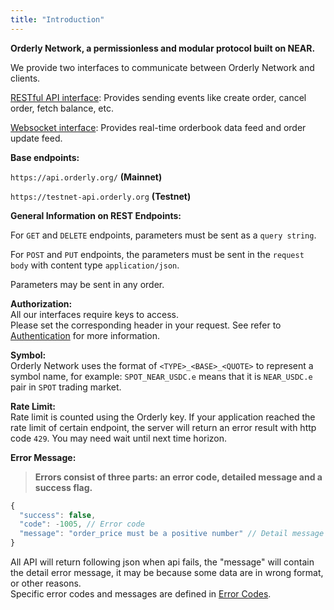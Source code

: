 ```yaml
---
title: "Introduction"
---
```


**Orderly Network, a permissionless and modular protocol built on NEAR.**  

We provide two interfaces to communicate between Orderly Network and clients. 

[RESTful API interface](#restful-api): Provides sending events like create order, cancel order, fetch balance, etc.

[Websocket interface](#websocket-api): Provides real-time orderbook data feed and order update feed.


**Base endpoints:**

`https://api.orderly.org/` **(Mainnet)**

`https://testnet-api.orderly.org` **(Testnet)**

**General Information on REST Endpoints:**

For `GET` and `DELETE` endpoints, parameters must be sent as a `query string`.

For `POST` and `PUT` endpoints, the parameters must be sent in the `request body` with content type `application/json`.

Parameters may be sent in any order.

**Authorization:**  
All our interfaces require keys to access.  
Please set the corresponding header in your request. See refer to [Authentication](#authentication) for more information.

**Symbol:**  
Orderly Network uses the format of `<TYPE>_<BASE>_<QUOTE>` to represent a symbol name, for example: `SPOT_NEAR_USDC.e` means that it is `NEAR_USDC.e` pair in `SPOT` trading market.

**Rate Limit:**  
Rate limit is counted using the Orderly key. If your application reached the rate limit of certain endpoint, the server will return an error result with http code `429`. You may need wait until next time horizon.

**Error Message:**  

> **Errors consist of three parts: an error code, detailed message and a success flag.**

```js
{
  "success": false,
  "code": -1005, // Error code
  "message": "order_price must be a positive number" // Detail message  
}
```

All API will return following json when api fails, the "message" will contain the detail error message, it may be because some data are in wrong format, or other reasons.  
Specific error codes and messages are defined in [Error Codes](#error-codes).